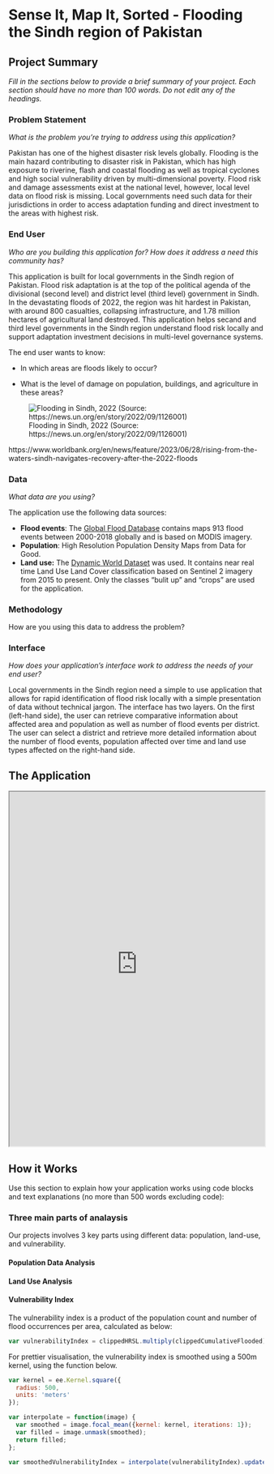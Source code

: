 # Sense It, Map It, Sorted - Flooding the Sindh region of Pakistan

## Project Summary

*Fill in the sections below to provide a brief summary of your project. Each section should have no more than 100 words. Do not edit any of the headings.*

### Problem Statement

*What is the problem you're trying to address using this application?*

Pakistan has one of the highest disaster risk levels globally. Flooding is the main hazard contributing to disaster risk in Pakistan, which has high exposure to riverine, flash and coastal flooding as well as tropical cyclones and high social vulnerability driven by multi-dimensional poverty. Flood risk and damage assessments exist at the national level, however, local level data on flood risk is missing. Local governments need such data for their jurisdictions in order to access adaptation funding and direct investment to the areas with highest risk.

### End User

*Who are you building this application for? How does it address a need this community has?*

This application is built for local governments in the Sindh region of Pakistan. Flood risk adaptation is at the top of the political agenda of the divisional (second level) and district level (third level) government in Sindh. In the devastating floods of 2022, the region was hit hardest in Pakistan, with around 800 casualties, collapsing infrastructure, and 1.78 million hectares of agricultural land destroyed. This application helps secand and third level governments in the Sindh region understand flood risk locally and support adaptation investment decisions in multi-level governance systems.

The end user wants to know:

-   In which areas are floods likely to occur?

-   What is the level of damage on population, buildings, and agriculture in these areas?

![Flooding in Sindh, 2022 (Source: https://news.un.org/en/story/2022/09/1126001)](images/floodsindh.jpg)

https://www.worldbank.org/en/news/feature/2023/06/28/rising-from-the-waters-sindh-navigates-recovery-after-the-2022-floods

### Data

*What data are you using?*

The application use the following data sources:

-   **Flood events**: The [Global Flood Database](https://developers.google.com/earth-engine/datasets/catalog/GLOBAL_FLOOD_DB_MODIS_EVENTS_V1) contains maps 913 flood events between 2000-2018 globally and is based on MODIS imagery.
-   **Population**: High Resolution Population Density Maps from Data for Good.
-   **Land use:** The [Dynamic World Dataset](https://developers.google.com/earth-engine/datasets/catalog/GOOGLE_DYNAMICWORLD_V1) was used. It contains near real time Land Use Land Cover classification based on Sentinel 2 imagery from 2015 to present. Only the classes "bulit up" and "crops" are used for the application.

### Methodology

How are you using this data to address the problem?

### Interface

*How does your application's interface work to address the needs of your end user?*

Local governments in the Sindh region need a simple to use application that allows for rapid identification of flood risk locally with a simple presentation of data without technical jargon. The interface has two layers. On the first (left-hand side), the user can retrieve comparative information about affected area and population as well as number of flood events per district. The user can select a district and retrieve more detailed information about the number of flood events, population affected over time and land use types affected on the right-hand side.

## The Application

::: column-page
<iframe src='https://ee-yankomagn.projects.earthengine.app/view/floods-pakistan' width='100%' height='700px'></iframe>
:::

## How it Works

Use this section to explain how your application works using code blocks and text explanations (no more than 500 words excluding code):

### Three main parts of analaysis
Our projects involves 3 key parts using different data: population, land-use, and vulnerability.

#### Population Data Analysis

#### Land Use Analysis

#### Vulnerability Index

The vulnerability index is a product of the population count and number of flood occurrences per area, calculated as below:

``` js
var vulnerabilityIndex = clippedHRSL.multiply(clippedCumulativeFlooded);
```

For prettier visualisation, the vulnerability index is smoothed using a 500m kernel, using the function below.

``` js
var kernel = ee.Kernel.square({
  radius: 500,
  units: 'meters'
});

var interpolate = function(image) {
  var smoothed = image.focal_mean({kernel: kernel, iterations: 1});
  var filled = image.unmask(smoothed);
  return filled;
};

var smoothedVulnerabilityIndex = interpolate(vulnerabilityIndex).updateMask(interpolate(vulnerabilityIndex).gt(0));
```
